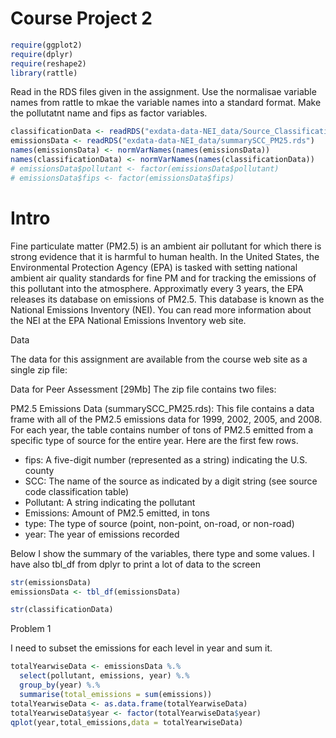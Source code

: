 Course Project 2
========================================================
```r
require(ggplot2)
require(dplyr)
require(reshape2)
library(rattle)
```

Read in the RDS files given in the assignment. Use the normalisae variable names from rattle to mkae the variable names into a standard format. Make the pollutatnt name and fips as factor variables. 

```r
classificationData <- readRDS("exdata-data-NEI_data/Source_Classification_Code.rds")
emissionsData <- readRDS("exdata-data-NEI_data/summarySCC_PM25.rds")
names(emissionsData) <- normVarNames(names(emissionsData))
names(classificationData) <- normVarNames(names(classificationData))
# emissionsData$pollutant <- factor(emissionsData$pollutant)
# emissionsData$fips <- factor(emissionsData$fips)
```



# Intro

Fine particulate matter (PM2.5) is an ambient air pollutant for which there is strong evidence that it is harmful to human health. In the United States, the Environmental Protection Agency (EPA) is tasked with setting national ambient air quality standards for fine PM and for tracking the emissions of this pollutant into the atmosphere. Approximatly every 3 years, the EPA releases its database on emissions of PM2.5. This database is known as the National Emissions Inventory (NEI). You can read more information about the NEI at the EPA National Emissions Inventory web site.

Data

The data for this assignment are available from the course web site as a single zip file:

Data for Peer Assessment [29Mb]
The zip file contains two files:

PM2.5 Emissions Data (summarySCC_PM25.rds): This file contains a data frame with all of the PM2.5 emissions data for 1999, 2002, 2005, and 2008. For each year, the table contains number of tons of PM2.5 emitted from a specific type of source for the entire year. Here are the first few rows.

- fips: A five-digit number (represented as a string) indicating the U.S. county
- SCC: The name of the source as indicated by a digit string (see source code classification table)
- Pollutant: A string indicating the pollutant
- Emissions: Amount of PM2.5 emitted, in tons
- type: The type of source (point, non-point, on-road, or non-road)
- year: The year of emissions recorded

Below I show the summary of the variables, there type and some values. I have also tbl_df from dplyr to print a lot of data to the screen

```r
str(emissionsData)
emissionsData <- tbl_df(emissionsData)

str(classificationData)
```



Problem 1

I need to subset the emissions for each level in year and sum it.


```r
totalYearwiseData <- emissionsData %.%
  select(pollutant, emissions, year) %.%
  group_by(year) %.%
  summarise(total_emissions = sum(emissions))
totalYearwiseData <- as.data.frame(totalYearwiseData)
totalYearwiseData$year <- factor(totalYearwiseData$year)
qplot(year,total_emissions,data = totalYearwiseData)

```
